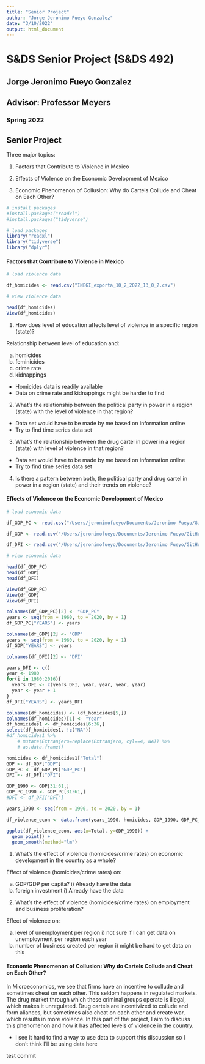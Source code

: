 ```yaml
---
title: "Senior Project"
author: "Jorge Jeronimo Fueyo Gonzalez"
date: "3/10/2022"
output: html_document
---
```


# S&DS Senior Project (S&DS 492)
## Jorge Jeronimo Fueyo Gonzalez
## Advisor: Professor Meyers
### Spring 2022

## Senior Project



Three major topics:

1. Factors that Contribute to Violence in Mexico

2. Effects of Violence on the Economic Development of Mexico

3. Economic Phenomenon of Collusion: Why do Cartels Collude and Cheat on Each Other?


```r
# install packages
#install.packages("readxl")
#install.packages("tidyverse")
```

```r
# load packages
library("readxl")
library("tidyverse")
library("dplyr")
```


#### Factors that Contribute to Violence in Mexico

```r
# load violence data

df_homicides <- read.csv("INEGI_exporta_10_2_2022_13_0_2.csv")

```

```r
# view violence data

head(df_homicides)
View(df_homicides)
```

1. How does level of education affects level of violence in a specific region (state)?

  Relationship between level of education and:
  
  a) homicides
  b) feminicides
  c) crime rate
  d) kidnappings
  
  - Homicides data is readily available
  - Data on crime rate and kidnappings might be harder to find

2. What's the relationship between the political party in power in a region (state) with the level of violence in that region?

  - Data set would have to be made by me based on information online
  - Try to find time series data set

3. What's the relationship between the drug cartel in power in a region (state) with level of violence in that region?

  - Data set would have to be made by me based on information online
  - Try to find time series data set

4. Is there a pattern between both, the political party and drug cartel in power in a region (state) and their trends on violence?


#### Effects of Violence on the Economic Development of Mexico


```r
# load economic data

df_GDP_PC <- read.csv("/Users/jeronimofueyo/Documents/Jeronimo Fueyo/GitHub/Yale-SDS-492-Senior-Project/PCAGDPMXA646NWDB.csv")

df_GDP <- read.csv("/Users/jeronimofueyo/Documents/Jeronimo Fueyo/GitHub/Yale-SDS-492-Senior-Project/MKTGDPMXA646NWDB.csv")

df_DFI <- read.csv("/Users/jeronimofueyo/Documents/Jeronimo Fueyo/GitHub/Yale-SDS-492-Senior-Project/BPFADI03MXQ637N.csv")

```

```r
# view economic data

head(df_GDP_PC)
head(df_GDP)
head(df_DFI)

View(df_GDP_PC)
View(df_GDP)
View(df_DFI)
```

```r
colnames(df_GDP_PC)[2] <- "GDP_PC"
years <- seq(from = 1960, to = 2020, by = 1)
df_GDP_PC["YEARS"] <- years
```

```r
colnames(df_GDP)[2] <- "GDP"
years <- seq(from = 1960, to = 2020, by = 1)
df_GDP["YEARS"] <- years
```

```r
colnames(df_DFI)[2] <- "DFI"

years_DFI <- c()
year <- 1980
for(i in 1980:2016){
  years_DFI <- c(years_DFI, year, year, year, year)
  year <- year + 1
}
df_DFI["YEARS"] <- years_DFI
```

```r
colnames(df_homicides) <- (df_homicides[5,])
colnames(df_homicides)[1] <- "Year"
df_homicides1 <- df_homicides[6:36,]
select(df_homicides1, !c("NA"))
#df_homicides1 %>%
    # mutate(Extranjero=replace(Extranjero, cyl==4, NA)) %>%
    # as.data.frame()
```

```r
homicides <- df_homicides1["Total"]
GDP <- df_GDP["GDP"]
GDP_PC <- df_GDP_PC["GDP_PC"]
DFI <- df_DFI["DFI"]

GDP_1990 <- GDP[31:61,]
GDP_PC_1990 <- GDP_PC[31:61,]
#DFI <- df_DFI["DFI"]

years_1990 <- seq(from = 1990, to = 2020, by = 1)

df_violence_econ <- data.frame(years_1990, homicides, GDP_1990, GDP_PC_1990)
```


``` r
ggplot(df_violence_econ, aes(x=Total, y=GDP_1990)) +
  geom_point() +
  geom_smooth(method="lm")
```

1. What's the effect of violence (homicides/crime rates) on economic development in the country as a whole?
  
  Effect of violence (homicides/crime rates) on:
  
  a) GDP/GDP per capita?
    i) Already have the data
  b) foreign investment
    i) Already have the data

2. What's the effect of violence (homicides/crime rates) on employment and business proliferation?

  Effect of violence on:
  
  a) level of unemployment per region
    i) not sure if I can get data on unemployment per region each year
  b) number of business created per region
    i) might be hard to get data on this


#### Economic Phenomenon of Collusion: Why do Cartels Collude and Cheat on Each Other?

In Microeconomics, we see that firms have an incentive to collude and sometimes cheat on each other. This seldom happens in regulated markets. The drug market through which these criminal groups operate is illegal, which makes it unregulated. Drug cartels are incentivized to collude and form aliances, but sometimes also cheat on each other and create war, which results in more violence. In this part of the project, I aim to discuss this phenomenon and how it has affected levels of violence in the country.

- I see it hard to find a way to use data to support this discussion so I don't think I'll be using data here



test commit
